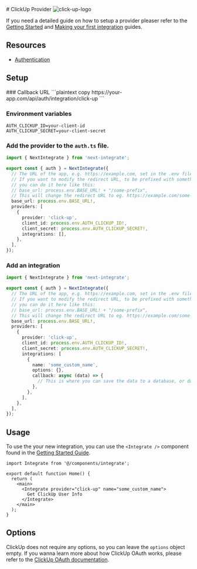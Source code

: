 
<div className="flex w-full items-center justify-between gap-4">
  # ClickUp Provider
  <Image src="/icons/click-up.svg" alt="click-up-logo" width={48} height={48} />
</div>

If you need a detailed guide on how to setup a provider pleaser refer to the [Getting Started](/docs/getting-started) and [Making your first integration](/docs/making-your-first-integration) guides.

## Resources

- [Authentication](https://developer.clickup.com/docs/authentication)

## Setup

<Steps>
### Callback URL
```plaintext copy
https://your-app.com/api/auth/integration/click-up
```

### Environment variables

```.env filename=".env.local" copy
AUTH_CLICKUP_ID=your-client-id
AUTH_CLICKUP_SECRET=your-client-secret
```

### Add the provider to the `auth.ts` file.

```ts filename="auth.ts" copy {11-16}
import { NextIntegrate } from 'next-integrate';

export const { auth } = NextIntegrate({
  // The URL of the app, e.g. https://example.com, set in the .env file.
  // If you want to modify the redirect URL, to be prefixed with something else,
  // you can do it here like this:
  // base_url: process.env.BASE_URL! + "/some-prefix",
  // This will change the redirect URL to eg. https://example.com/some-prefix/api/auth/integration/google
  base_url: process.env.BASE_URL!,
  providers: [
    {
      provider: 'click-up',
      client_id: process.env.AUTH_CLICKUP_ID!,
      client_secret: process.env.AUTH_CLICKUP_SECRET!,
      integrations: [],
    },
  ],
});
```

### Add an integration

```ts copy filename="auth.ts" {16-24}
import { NextIntegrate } from 'next-integrate';

export const { auth } = NextIntegrate({
  // The URL of the app, e.g. https://example.com, set in the .env file.
  // If you want to modify the redirect URL, to be prefixed with something else,
  // you can do it here like this:
  // base_url: process.env.BASE_URL! + "/some-prefix",
  // This will change the redirect URL to eg. https://example.com/some-prefix/api/auth/integration/google
  base_url: process.env.BASE_URL!,
  providers: [
    {
      provider: 'click-up',
      client_id: process.env.AUTH_CLICKUP_ID!,
      client_secret: process.env.AUTH_CLICKUP_SECRET!,
      integrations: [
        {
          name: 'some_custom_name',
          options: {},
          callback: async (data) => {
            // This is where you can save the data to a database, or do something else with it.
          },
        },
      ],
    },
  ],
});
```

</Steps>

## Usage

To use the your new integration, you can use the `<Integrate />` component found in the [Getting Started Guide]("docs/getting-started#create-an-integrate-components").

```tsx copy {1, 6-8}
import Integrate from '@/components/integrate';

export default function Home() {
  return (
    <main>
      <Integrate provider="click-up" name="some_custom_name">
        Get ClickUp User Info
      </Integrate>
    </main>
  );
}
```

## Options

ClickUp does not require any options, so you can leave the `options` object empty. If you wanna learn more about how ClickUp OAuth works, please refer to the [ClickUp OAuth documentation](https://developer.clickup.com/docs/authentication).
